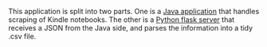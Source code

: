 This application is split into two parts. One is a [Java application](https://github.com/kudou-reira/kindleScraper) that handles scraping of Kindle notebooks. The other is a [Python flask server](https://github.com/kudou-reira/jishoServer) that receives a JSON from the Java side, and parses the information into a tidy .csv file.